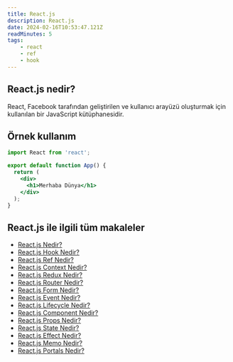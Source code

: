 ```yaml
---
title: React.js
description: React.js
date: 2024-02-16T10:53:47.121Z
readMinutes: 5
tags:
    - react
    - ref
    - hook
---
```


## React.js nedir?

React, Facebook tarafından geliştirilen ve kullanıcı arayüzü oluşturmak için kullanılan bir JavaScript kütüphanesidir.

## Örnek kullanım

```jsx title="App.jsx"
import React from 'react';

export default function App() {
  return (
    <div>
      <h1>Merhaba Dünya</h1>
    </div>
  );
}
```

## React.js ile ilgili tüm makaleler

- [React.js Nedir?](/blog/framework/react/react-nedir)
- [React.js Hook Nedir?](/blog/framework/react/react-hook-nedir)
- [React.js Ref Nedir?](/blog/framework/react/react-ref-nedir)
- [React.js Context Nedir?](/blog/framework/react/react-context-nedir)
- [React.js Redux Nedir?](/blog/framework/react/react-redux-nedir)
- [React.js Router Nedir?](/blog/framework/react/react-router-nedir)
- [React.js Form Nedir?](/blog/framework/react/react-form-nedir)
- [React.js Event Nedir?](/blog/framework/react/react-event-nedir)
- [React.js Lifecycle Nedir?](/blog/framework/react/react-lifecycle-nedir)
- [React.js Component Nedir?](/blog/framework/react/react-component-nedir)
- [React.js Props Nedir?](/blog/framework/react/react-props-nedir)
- [React.js State Nedir?](/blog/framework/react/react-state-nedir)
- [React.js Effect Nedir?](/blog/framework/react/react-effect-nedir)
- [React.js Memo Nedir?](/blog/framework/react/react-memo-nedir)
- [React.js Portals Nedir?](/blog/framework/react/react-portals-nedir)